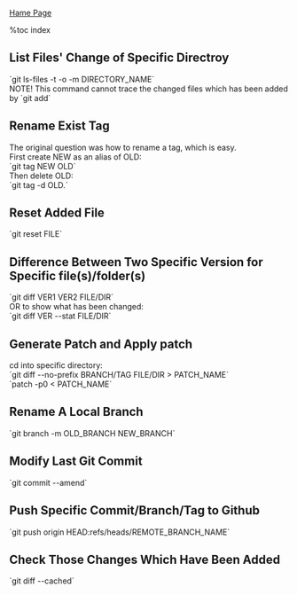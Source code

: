 [[index|Hame Page]]

%toc index

== List Files' Change of Specific Directroy ==
`git ls-files -t -o -m DIRECTORY_NAME`<br>
NOTE! This command cannot trace the changed files which has been added by `git add`<br>

== Rename Exist Tag ==
The original question was how to rename a tag, which is easy.<br>
First create NEW as an alias of OLD:<br>
`git tag NEW OLD`<br>
Then delete OLD:<br>
`git tag -d OLD.`<br>

== Reset Added File ==
`git reset FILE`<br>

== Difference Between Two Specific Version for Specific file(s)/folder(s) ==
`git diff VER1 VER2 FILE/DIR`<br>
OR to show what has been changed:<br>
`git diff VER --stat FILE/DIR`<br>

== Generate Patch and Apply patch ==
cd into specific directory:<br>
`git diff --no-prefix BRANCH/TAG FILE/DIR > PATCH_NAME`<br>
`patch -p0 < PATCH_NAME`<br>

== Rename A Local Branch ==
`git branch -m OLD_BRANCH NEW_BRANCH`<br>

== Modify Last Git Commit ==
`git commit --amend`<br>

== Push Specific Commit/Branch/Tag to Github ==
`git push origin HEAD:refs/heads/REMOTE_BRANCH_NAME`<br>

== Check Those Changes Which Have Been Added ==
`git diff --cached`<br>
